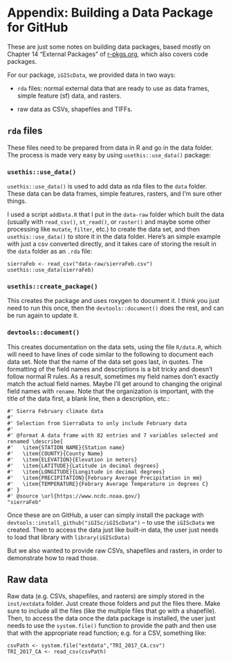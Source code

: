 # Appendix:  Building a Data Package for GitHub

These are just some notes on building data packages, based mostly on Chapter 14 "External Packages" of <a href="https://r-pkgs.org/">r-pkgs.org</a>, which also covers code packages. 

For our package, `iGIScData`, we provided data in two ways:

- `rda` files: normal external data that are ready to use as data frames, simple feature (sf) data, and rasters.

- raw data as CSVs, shapefiles and TIFFs.

## `rda` files

These files need to be prepared from data in R and go in the data folder. The process is made very easy by using `usethis::use_data()` package: 

### `usethis::use_data()`

`usethis::use_data()` is used to add data as rda files to the `data` folder. These data can be data frames, simple features, rasters, and I'm sure other things. 

I used a script `addData.R` that I put in the `data-raw` folder which built the data (usually with `read_csv()`, `st_read()`, or `raster()` and maybe some other processing like `mutate`, `filter`, etc.) to create the data set, and then `usethis::use_data()` to store it in the data folder.  Here's an simple example with just a csv converted directly, and it takes care of storing the result in the `data` folder as an `.rda` file:

```
sierraFeb <- read_csv("data-raw/sierraFeb.csv")
usethis::use_data(sierraFeb)
```

### `usethis::create_package()`

This creates the package and uses roxygen to document it. I think you just need to run this once, then the `devtools::document()` does the rest, and can be run again to update it. 

### `devtools::document()`

This creates documentation on the data sets, using the file `R/data.R`, which will need to have lines of code similar to the following to document each data set. Note that the name of the data set goes last, in quotes. The formatting of the field names and descriptions is a bit tricky and doesn't follow normal R rules. As a result, sometimes my field names don't exactly match the actual field names. Maybe I'll get around to changing the original field names with `rename`. Note that the organization is important, with the title of the data first, a blank line, then a description, etc.:
```
#' Sierra February climate data
#'
#' Selection from SierraData to only include February data
#'
#' @format A data frame with 82 entries and 7 variables selected and renamed \describe{
#'   \item{STATION_NAME}{Station name}
#'   \item{COUNTY}{County Name}
#'   \item{ELEVATION}{Elevation in meters}
#'   \item{LATITUDE}{Latitude in decimal degrees}
#'   \item{LONGITUDE}{Longitude in decimal degrees}
#'   \item{PRECIPITATION}{February Average Precipitation in mm}
#'   \item{TEMPERATURE}{Febrary Average Temperature in degrees C}
#' }
#' @source \url{https://www.ncdc.noaa.gov/}
"sierraFeb"
```

Once these are on GitHub, a user can simply install the package with 
`devtools::install_github("iGISc/iGIScData")` -- to use the `iGIScData` we created.  Then to access the data just like built-in data, the user just needs to load that library with `library(iGIScData)`

But we also wanted to provide raw CSVs, shapefiles and rasters, in order to demonstrate how to read those. 

## Raw data

Raw data (e.g. CSVs, shapefiles, and rasters) are simply stored in the `inst/extdata` folder. Just create those folders and put the files there. Make sure to include all the files (like the multiple files that go with a shapefile). Then, to access the data once the data package is installed, the user just needs to use the `system.file()` function to provide the path and then use that with the appropriate read function; e.g. for a CSV, something like:

```
csvPath <- system.file("extdata","TRI_2017_CA.csv")
TRI_2017_CA <- read_csv(csvPath)
```
